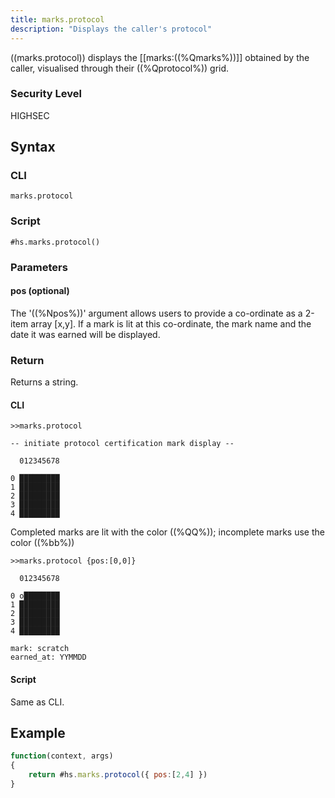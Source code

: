 ```yaml
---
title: marks.protocol
description: "Displays the caller's protocol"
---
```


((marks.protocol)) displays the [[marks:((%Qmarks%))]] obtained by the caller, visualised through their ((%Qprotocol%)) grid.

### Security Level

HIGHSEC

## Syntax

### CLI

```
marks.protocol
```

### Script

```
#hs.marks.protocol()
```

### Parameters

#### pos (optional)

The '((%Npos%))' argument allows users to provide a co-ordinate as a 2-item array [x,y]. If a mark is lit at this co-ordinate, the mark name and the date it was earned will be displayed.

### Return

Returns a string.

#### CLI

```
>>marks.protocol

-- initiate protocol certification mark display --

  012345678

0 █████████
1 █████████
2 █████████
3 █████████
4 █████████
```

Completed marks are lit with the color ((%QQ%)); incomplete marks use the color ((%bb%))

```
>>marks.protocol {pos:[0,0]}

  012345678

0 o████████
1 █████████
2 █████████
3 █████████
4 █████████

mark: scratch
earned_at: YYMMDD
```

#### Script

Same as CLI.

## Example

```js
function(context, args)
{
	return #hs.marks.protocol({ pos:[2,4] })
}
```
